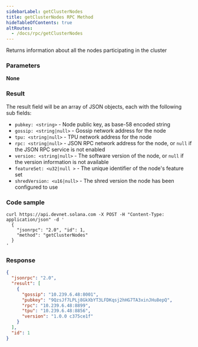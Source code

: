 ```yaml
---
sidebarLabel: getClusterNodes
title: getClusterNodes RPC Method
hideTableOfContents: true
altRoutes:
  - /docs/rpc/getClusterNodes
---
```


Returns information about all the nodes participating in the cluster

<DocSideBySide>

<DocLeftSide>

### Parameters

**None**

### Result

The result field will be an array of JSON objects, each with the following sub
fields:

- `pubkey: <string>` - Node public key, as base-58 encoded string
- `gossip: <string|null>` - Gossip network address for the node
- `tpu: <string|null>` - TPU network address for the node
- `rpc: <string|null>` - JSON RPC network address for the node, or `null` if the
  JSON RPC service is not enabled
- `version: <string|null>` - The software version of the node, or `null` if the
  version information is not available
- `featureSet: <u32|null >` - The unique identifier of the node's feature set
- `shredVersion: <u16|null>` - The shred version the node has been configured to
  use

</DocLeftSide>

<DocRightSide>

### Code sample

```shell
curl https://api.devnet.solana.com -X POST -H "Content-Type: application/json" -d '
  {
    "jsonrpc": "2.0", "id": 1,
    "method": "getClusterNodes"
  }
'
```

### Response

```json
{
  "jsonrpc": "2.0",
  "result": [
    {
      "gossip": "10.239.6.48:8001",
      "pubkey": "9QzsJf7LPLj8GkXbYT3LFDKqsj2hHG7TA3xinJHu8epQ",
      "rpc": "10.239.6.48:8899",
      "tpu": "10.239.6.48:8856",
      "version": "1.0.0 c375ce1f"
    }
  ],
  "id": 1
}
```

</DocRightSide>
</DocSideBySide>
